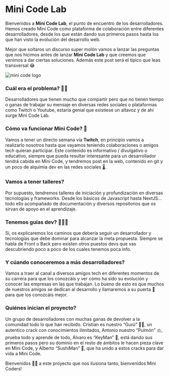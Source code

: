 # Mini Code Lab

Bienvenidos a **Mini Code Lab**, el punto de encuentro de los desarrolladores. Hemos creado Mini Code como plataforma de colaboración entre diferentes desarrolladores, desde los que están dando sus primeros pasos hasta los que han visto la evolución del desarrollo web.

Mejor que soltaros un discurso super molón vamos a lanzar las preguntas que nos hicimos antes de lanzar **Mini Code Lab** y que creemos que venimos a dar ciertas soluciones. Además este post será el típico que leas transversal 😂

<img
  src="https://res.cloudinary.com/db38x6luj/image/upload/c_scale,w_840/v1642115271/articles/long-logo.png"
  alt="mini code logo"
/>

### Cuál era el problema? 🤷🏽

Desarrolladores que tienen mucho que compartir pero que no tienen tiempo o ganas de trabajar su mensaje en diversas redes sociales o plataformas como Twitch o Youtube, estaría genial que existiese un altavoz y de ahí surge Mini Code Lab.

### Cómo va funcionar Mini Code? 🧪

Vamos a tener un directo semana vía **Twitch**, en principio vamos a realizarlo nosotros hasta que vayamos teniendo colaboraciones o amigos tech quieran participar. Este contenido es informativo / divulgativo o educativo, siempre que pueda resultar interesante para un desarrollador tendrá cabida en Mini Code, y tendremos post en la web, contenido en git y un poco de alquimia dev en las redes sociales 🌡️.

### Vamos a tener talleres?

Por supuesto, tendremos talleres de iniciación y profundización en diversas tecnologías y frameworks. Desde los básicos de Javascript hasta NextJS... todo ello acompañado de documentación y diversos repositorios que os sirvan de apoyo en el aprendizaje.

### Tenemos guías dev? 🧑🏻‍💻

Sí, os explicaremos los caminos que debería seguir un desarrollador y tecnologías que debe dominar para alcanzar la meta propuesta. Siempre se habla de Front o Back pero existen otros puestos devs que vas descubriendo poco a poco de los cuales tenemos poca info.

### Y cúando conoceremos a más desarrolladores?

Vamos a traer al canal a diversos amigos tech en diferentes momentos de su carrera para que los conozcáis y ver cómo ha sido su evolución y conocer las empresas en las que trabajan. Lo bueno de esto es que muchos de nuestros amigos se dedican al desarrollo y llamaremos a su puerta 🚪 para que los conozcáis mejor.

### Quiénes inician el proyecto?

Un grupo de desarrolladores con muchas ganas de devolver a la comunidad todo lo que han recibido. Cristian es nuestro “Gurú” 🙌🏽, un autentico crack con conocimientos ilimitados, Antonio nuestro “Pulmón” 🫁, prueba todo y aprende de todo, Álvaro es “KeyMan” 🔑, está dando sus primeros pasos pero su dominio en el resto de ámbitos le hacen pieza clave en Mini Code, y Alberto “SushiMan” 🍱, que ha unido a estos cracks para dar vida a Mini Code.

Bienvenidos 🖖🏼 a este proyecto que nos ilusiona tanto, bienvenidos Mini Coders!
